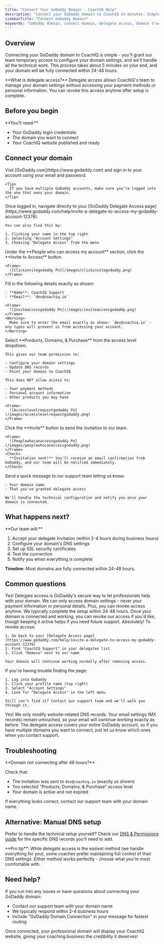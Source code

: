 ```yaml
---
title: "Connect Your GoDaddy Domain - CoachIQ Help"
description: "Connect your GoDaddy domain to CoachIQ in minutes. Simple delegate access setup lets our team handle all technical configuration for you."
sidebarTitle: "Connect GoDaddy Domain"
keywords: "GoDaddy domain, connect domain, delegate access, domain transfer CoachIQ, GoDaddy DNS"
---
```


## Overview

Connecting your GoDaddy domain to CoachIQ is simple - you'll grant our team temporary access to configure your domain settings, and we'll handle all the technical work. This process takes about 5 minutes on your end, and your domain will be fully connected within 24-48 hours.

<Info>
  **What is delegate access?** Delegate access allows CoachIQ's team to manage your domain settings without accessing your payment methods or personal information. You can revoke this access anytime after setup is complete.
</Info>

## Before you begin

<Note>
  **You'll need:**

  - Your GoDaddy login credentials
  - The domain you want to connect
  - Your CoachIQ website published and ready
</Note>

## Connect your domain

<Steps>
  <Step title="Log in to GoDaddy">
    Visit [GoDaddy.com](https://www.godaddy.com) and sign in to your account using your email and password.

    <Tip>
      If you have multiple GoDaddy accounts, make sure you're logged into the one that owns your domain.
    </Tip>
  </Step>
  <Step title="Go to Delegate Access">
    Once logged in, navigate directly to your [GoDaddy Delegate Access page](https://www.godaddy.com/help/invite-a-delegate-to-access-my-godaddy-account-12376).

    You can also find this by:

    1. Clicking your name in the top right
    2. Selecting "Account Settings"
    3. Choosing "Delegate Access" from the menu
  </Step>
  <Step title="Click Invite to Access">
    Under the **People who can access my account** section, click the **Invite to Access** button.

    <Frame>
      ![Clickinvitegodaddy Pn](/images/clickinvitegodaddy.png)
    </Frame>
  </Step>
  <Step title="Enter CoachIQ's information">
    Fill in the following details exactly as shown:

    - **Name**: CoachIQ Support
    - **Email**: `dev@coachiq.io`

    <Frame>
      ![Inviteaccessgodaddy Pn](/images/inviteaccessgodaddy.png)
    </Frame>
    <Warning>
      Make sure to enter the email exactly as shown: `dev@coachiq.io` - any typos will prevent us from accessing your account.
    </Warning>
  </Step>
  <Step title="Set the access level">
    Select **Products, Domains, & Purchase** from the access level dropdown.

    This gives our team permission to:

    - Configure your domain settings
    - Update DNS records
    - Point your domain to CoachIQ

    This does NOT allow access to:

    - Your payment methods
    - Personal account information
    - Other products you may have

    <Frame>
      ![Accesslevelrequestgodaddy Pn](/images/accesslevelrequestgodaddy.png)
    </Frame>
  </Step>
  <Step title="Send the invitation">
    Click the **Invite** button to send the invitation to our team.

    <Frame>
      ![Peoplewhocanaccessgodaddy Pn](/images/peoplewhocanaccessgodaddy.png)
    </Frame>
    <Check>
      **Invitation sent!** You'll receive an email confirmation from GoDaddy, and our team will be notified immediately.
    </Check>
  </Step>
  <Step title="Notify CoachIQ support">
    Send a quick message to our support team letting us know:

    - Your domain name
    - That you've granted delegate access

    We'll handle the technical configuration and notify you once your domain is connected.
  </Step>
</Steps>

## What happens next?

<Info>
  **Our team will:**

  1. Accept your delegate invitation (within 2-4 hours during business hours)
  2. Configure your domain's DNS settings
  3. Set up SSL security certificates
  4. Test the connection
  5. Notify you when everything is complete

  **Timeline:** Most domains are fully connected within 24-48 hours.
</Info>

## Common questions

<AccordionGroup>
  <Accordion title="Is delegate access safe?">
    Yes! Delegate access is GoDaddy's secure way to let professionals help with your domain. We can only access domain settings - never your payment information or personal details. Plus, you can revoke access anytime.
  </Accordion>
  <Accordion title="How long do you need access?">
    We typically complete the setup within 24-48 hours. Once your domain is connected and working, you can revoke our access if you'd like, though keeping it active helps if you need future support.
  </Accordion>
  <Accordion title="Can I revoke access later?">
    Absolutely! To revoke access:

    1. Go back to your [Delegate Access page](https://www.godaddy.com/help/invite-a-delegate-to-access-my-godaddy-account-12376)
    2. Find "CoachIQ Support" in your delegates list
    3. Click "Remove" next to our name

    Your domain will continue working normally after removing access.
  </Accordion>
  <Accordion title="What if I can't find the Delegate Access page?">
    If you're having trouble finding the page:

    1. Log into GoDaddy
    2. Click your profile name (top right)
    3. Select "Account Settings"
    4. Look for "Delegate Access" in the left menu

    Still can't find it? Contact our support team and we'll walk you through it.
  </Accordion>
  <Accordion title="Will my email still work?">
    Yes! We only modify website-related DNS records. Your email settings (MX records) remain untouched, so your email will continue working exactly as before.
  </Accordion>
  <Accordion title="What if I have multiple domains?">
    The delegate access covers your entire GoDaddy account, so if you have multiple domains you want to connect, just let us know which ones when you contact support.
  </Accordion>
</AccordionGroup>

## Troubleshooting

<Warning>
  **Domain not connecting after 48 hours?**

  Check that:

  - The invitation was sent to `dev@coachiq.io` (exactly as shown)
  - You selected "Products, Domains, & Purchase" access level
  - Your domain is active and not expired

  If everything looks correct, contact our support team with your domain name.
</Warning>

## Alternative: Manual DNS setup

Prefer to handle the technical setup yourself? Check our [DNS & Permissions guide](/website/domain-setup/dns-permissions) for the specific DNS records you'll need to add.

<Tip>
  **Pro tip**: While delegate access is the easiest method (we handle everything for you), some coaches prefer maintaining full control of their DNS settings. Either method works perfectly - choose what you're most comfortable with.
</Tip>

## Need help?

If you run into any issues or have questions about connecting your GoDaddy domain:

- Contact our support team with your domain name
- We typically respond within 2-4 business hours
- Include "GoDaddy Domain Connection" in your message for fastest routing

Once connected, your professional domain will display your CoachIQ website, giving your coaching business the credibility it deserves!